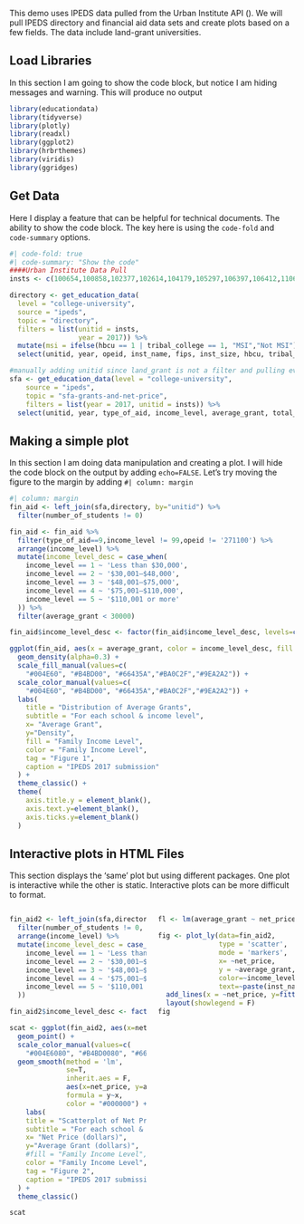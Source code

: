 This demo uses IPEDS data pulled from the Urban Institute API (). We will pull IPEDS directory and financial aid data sets and create plots based on a few fields.
The data include land-grant universities.

## Load Libraries

In this section I am going to show the code block, but notice I am hiding messages and warning. This will produce no output

```r
library(educationdata)
library(tidyverse)
library(plotly)
library(readxl)
library(ggplot2)
library(hrbrthemes)
library(viridis)
library(ggridges)
```

## Get Data

Here I display a feature that can be helpful for technical documents. The ability to show the code block. The key here is using the `code-fold` and `code-summary` options.

```r
#| code-fold: true
#| code-summary: "Show the code"
####Urban Institute Data Pull
insts <- c(100654,100858,102377,102614,104179,105297,106397,106412,110635,110644,110671,126818,129020,130934,130943,131399,133650,134130,139719,139959,141574,142285,145637,153603,155140,155399,157058,157085,159391,160621,161253,163286,163338,166629,171100,174066,175342,176080,177940,178396,180054,180160,180203,180212,180328,180461,180647,181419,181464,182290,183044,186380,187596,187745,188030,188216,190415,199102,199193,200086,200208,200332,200466,200527,200554,204796,207209,207388,209542,214777,217484,217882,218733,219277,219356,219374,219408,221759,221838,227526,228723,230728,231174,233921,234155,236939,237899,238032,240444,240727,240736,240754,240790,243197,243638,243665,243780,260372,366340,380359,380368,380377,413617,413626,434016,434584,434751,441070,442781)

directory <- get_education_data(
  level = "college-university",
  source = "ipeds",
  topic = "directory",
  filters = list(unitid = insts,
                 year = 2017)) %>%
  mutate(msi = ifelse(hbcu == 1 | tribal_college == 1, "MSI","Not MSI")) %>% #msi flag
  select(unitid, year, opeid, inst_name, fips, inst_size, hbcu, tribal_college, offering_highest_degree, inst_system_flag, msi) #keep relevant fields

#manually adding unitid since land_grant is not a filter and pulling everything would take longer
sfa <- get_education_data(level = "college-university",
    source = "ipeds",
    topic = "sfa-grants-and-net-price",
    filters = list(year = 2017, unitid = insts)) %>% 
  select(unitid, year, type_of_aid, income_level, average_grant, total_grant, net_price, number_of_students, number_receiving_grants) #keep relevant fields

```

## Making a simple plot

In this section I am doing data manipulation and creating a plot. I will hide the code block on the output by adding `echo=FALSE`.  Let's try moving the figure to the margin by adding `#| column: margin`

```r
#| column: margin
fin_aid <- left_join(sfa,directory, by="unitid") %>%
  filter(number_of_students != 0)

fin_aid <- fin_aid %>%
  filter(type_of_aid==9,income_level != 99,opeid != '271100') %>%
  arrange(income_level) %>%
  mutate(income_level_desc = case_when(
    income_level == 1 ~ 'Less than $30,000',
    income_level == 2 ~ '$30,001–$48,000',
    income_level == 3 ~ '$48,001–$75,000',
    income_level == 4 ~ '$75,001–$110,000',
    income_level == 5 ~ '$110,001 or more'
  )) %>%
  filter(average_grant < 30000)

fin_aid$income_level_desc <- factor(fin_aid$income_level_desc, levels=c('Less than $30,000', '$30,001–$48,000', '$48,001–$75,000', '$75,001–$110,000','$110,001 or more')) 

ggplot(fin_aid, aes(x = average_grant, color = income_level_desc, fill = income_level_desc)) +
  geom_density(alpha=0.3) + 
  scale_fill_manual(values=c(
    "#004E60", "#B4BD00", "#66435A","#BA0C2F","#9EA2A2")) + 
  scale_color_manual(values=c(
    "#004E60", "#B4BD00", "#66435A","#BA0C2F","#9EA2A2")) +
  labs(
    title = "Distribution of Average Grants",
    subtitle = "For each school & income level",
    x= "Average Grant",
    y="Density",
    fill = "Family Income Level",
    color = "Family Income Level",
    tag = "Figure 1",
    caption = "IPEDS 2017 submission"
  ) +
  theme_classic() +
  theme(
    axis.title.y = element_blank(),
    axis.text.y=element_blank(),
    axis.ticks.y=element_blank()
  )

```

## Interactive plots in HTML Files

This section displays the 'same' plot but using different packages. One plot is interactive while the other is static.  Interactive plots can be more difficult to format.

::: columns

::: {.column width="50%"}
```r
fin_aid2 <- left_join(sfa,directory, by="unitid") %>%
  filter(number_of_students != 0, income_level != 99) %>%
  arrange(income_level) %>%
  mutate(income_level_desc = case_when(
    income_level == 1 ~ 'Less than $30,000',
    income_level == 2 ~ '$30,001–$48,000',
    income_level == 3 ~ '$48,001–$75,000',
    income_level == 4 ~ '$75,001–$110,000',
    income_level == 5 ~ '$110,001 or more'
  ))

fin_aid2$income_level_desc <- factor(fin_aid2$income_level_desc, levels=c('Less than $30,000', '$30,001–$48,000', '$48,001–$75,000', '$75,001–$110,000','$110,001 or more')) 

scat <- ggplot(fin_aid2, aes(x=net_price, y=average_grant, color=income_level_desc)) + 
  geom_point() +
  scale_color_manual(values=c(
    "#004E6080", "#B4BD0080", "#66435A80","#BA0C2F80","#9EA2A280")) + 
  geom_smooth(method = 'lm',
              se=T,
              inherit.aes = F,
              aes(x=net_price, y=average_grant),
              formula = y~x,
              color = "#000000") +
    labs(
    title = "Scatterplot of Net Price and Average Grant",
    subtitle = "For each school & income level",
    x= "Net Price (dollars)",
    y="Average Grant (dollars)",
    #fill = "Family Income Level",
    color = "Family Income Level",
    tag = "Figure 2",
    caption = "IPEDS 2017 submission"
  ) +
  theme_classic()

scat
```
:::

::: {.column width="50%"}
```r
fl <- lm(average_grant ~ net_price, data=fin_aid2)

fig <- plot_ly(data=fin_aid2,
               type = 'scatter',
               mode = 'markers',
               x= ~net_price,
               y = ~average_grant,
               color=~income_level_desc,
               text=~paste(inst_name,"<br>Income:",income_level_desc)) %>%
  add_lines(x = ~net_price, y=fitted(fl)) %>%
  layout(showlegend = F)
fig
```
:::
:::